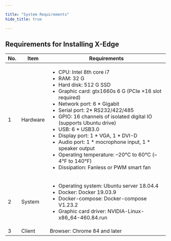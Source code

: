 ```yaml
---

title: "System Requirements"
hide_title: true

---
```



## Requirements for Installing X-Edge
    
<table>
    <thead>
    <tr>
          <th>No.</th>
          <th>Item</th>
          <th>Requirements</th>
        </tr>
        </thead>
      <tbody>
       <tr>
          <td>1</td>
          <td>Hardware</td>
          <td>
          <ul>
            <li>CPU: Intel 8th core i7</li>
            <li>RAM: 32 G</li>
            <li>Hard disk: 512 G SSD</li>
            <li>Graphic card: gtx1660s 6 G (PCIe ×16 slot required)</li>
            <li>Network port: 6 * Gigabit</li>
            <li>Serial port: 2* RS232/422/485</li>
            <li>GPIO: 16 channels of isolated digital IO (supports Ubuntu drive)</li>
            <li>USB: 6 * USB3.0</li>
            <li>Display port: 1 * VGA, 1 * DVI-D</li>
            <li>Audio port: 1 * mocrophone input, 1 * speaker output</li>
            <li>Operating temperature: –20°C to 60°C (–4°F to 140°F)</li>
            <li>Dissipation: Fanless or PWM smart fan</li>
            </ul>
            </td>
        </tr>
        <tr>
          <td>2</td>
          <td>System</td>
          <td><ul>
            <li>Operating system: Ubuntu server 18.04.4</li>
            <li>Docker: Docker 19.03.9</li>
            <li>Docker-compose: Docker-compose V1.23.2</li>
            <li>Graphic card driver: NVIDIA-Linux-x86_64-460.84.run</li>
            </ul>
            </td>
        </tr>
        <tr>
          <td>3</td>
          <td>Client</td>
          <td>
            Browser: Chrome 84 and later
          </td>
        </tr>
      </tbody>
    </table>

